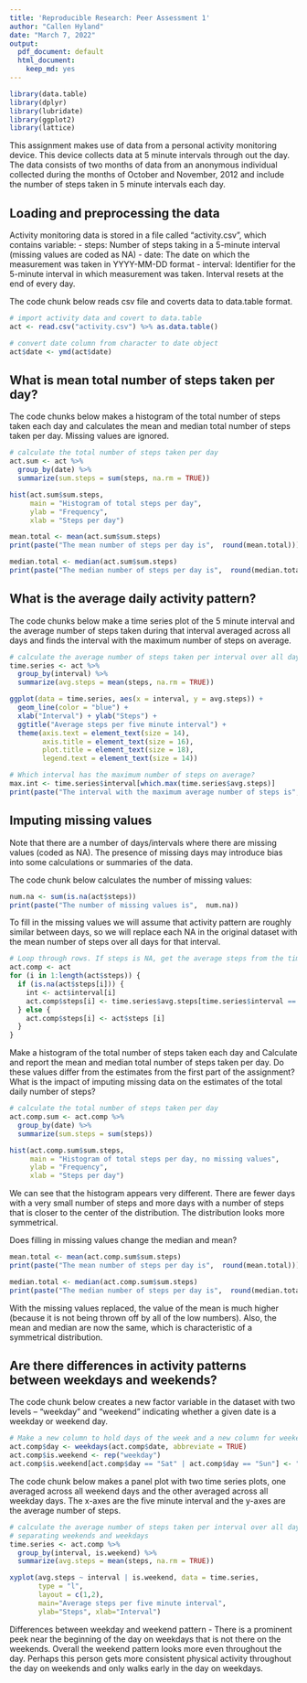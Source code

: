 ```yaml
---
title: 'Reproducible Research: Peer Assessment 1'
author: "Callen Hyland"
date: "March 7, 2022"
output:
  pdf_document: default
  html_document:
    keep_md: yes
---
```


```r
library(data.table)
library(dplyr)
library(lubridate)
library(ggplot2)
library(lattice)
```

This assignment makes use of data from a personal activity monitoring device. This device collects data at 5 minute intervals through out the day. The data consists of two months of data from an anonymous individual collected during the months of October and November, 2012 and include the number of steps taken in 5 minute intervals each day.

## Loading and preprocessing the data

Activity monitoring data is stored in a file called "activity.csv", which contains variable:
- steps: Number of steps taking in a 5-minute interval (missing values are coded as NA)
- date: The date on which the measurement was taken in YYYY-MM-DD format
- interval: Identifier for the 5-minute interval in which measurement was taken. Interval resets at the end of every day.

The code chunk below reads csv file and coverts data to data.table format.

```r
# import activity data and covert to data.table
act <- read.csv("activity.csv") %>% as.data.table()

# convert date column from character to date object
act$date <- ymd(act$date)
```


## What is mean total number of steps taken per day?

The code chunks below makes a histogram of the total number of steps taken each day and calculates the mean and median total number of steps taken per day. Missing values are ignored.

```r
# calculate the total number of steps taken per day
act.sum <- act %>%
  group_by(date) %>% 
  summarize(sum.steps = sum(steps, na.rm = TRUE))

hist(act.sum$sum.steps, 
     main = "Histogram of total steps per day",
     ylab = "Frequency",
     xlab = "Steps per day")
```

```r
mean.total <- mean(act.sum$sum.steps)
print(paste("The mean number of steps per day is",  round(mean.total)))
```

```r
median.total <- median(act.sum$sum.steps)
print(paste("The median number of steps per day is",  round(median.total)))
```


## What is the average daily activity pattern?

The code chunks below make a time series plot of the 5 minute interval and the average number of steps taken during that interval averaged across all days and finds the interval with the maximum number of steps on average.

```r
# calculate the average number of steps taken per interval over all days
time.series <- act %>%
  group_by(interval) %>% 
  summarize(avg.steps = mean(steps, na.rm = TRUE))

ggplot(data = time.series, aes(x = interval, y = avg.steps)) +
  geom_line(color = "blue") +
  xlab("Interval") + ylab("Steps") + 
  ggtitle("Average steps per five minute interval") +
  theme(axis.text = element_text(size = 14), 
        axis.title = element_text(size = 16),
        plot.title = element_text(size = 18),
        legend.text = element_text(size = 14))

```

```r
# Which interval has the maximum number of steps on average?
max.int <- time.series$interval[which.max(time.series$avg.steps)]
print(paste("The interval with the maximum average number of steps is",  max.int))
```

## Imputing missing values

Note that there are a number of days/intervals where there are missing values (coded as NA). The presence of missing days may introduce bias into some
calculations or summaries of the data.

The code chunk below calculates the number of missing values:

```r
num.na <- sum(is.na(act$steps))
print(paste("The number of missing values is",  num.na))
```

To fill in the missing values we will assume that activity pattern are roughly similar between days, so we will replace each NA in the original dataset with the mean number of steps over all days for that interval.

```r
# Loop through rows. If steps is NA, get the average steps from the time series for the corresponding interval
act.comp <- act
for (i in 1:length(act$steps)) {
  if (is.na(act$steps[i])) {
    int <- act$interval[i]
    act.comp$steps[i] <- time.series$avg.steps[time.series$interval == int]
  } else {
    act.comp$steps[i] <- act$steps [i]
  }
}
```

Make a histogram of the total number of steps taken each day and Calculate and report the mean and median total number of steps taken per day. Do these values differ from the estimates from the first part of the assignment? What is the impact of imputing missing data on the estimates of the total daily number of steps?

```r
# calculate the total number of steps taken per day
act.comp.sum <- act.comp %>%
  group_by(date) %>% 
  summarize(sum.steps = sum(steps))

hist(act.comp.sum$sum.steps, 
     main = "Histogram of total steps per day, no missing values",
     ylab = "Frequency",
     xlab = "Steps per day")
```

We can see that the histogram appears very different. There are fewer days with a very small number of steps and more days with a number of steps that is closer to the center of the distribution. The distribution looks more symmetrical.

Does filling in missing values change the median and mean?

```r
mean.total <- mean(act.comp.sum$sum.steps)
print(paste("The mean number of steps per day is",  round(mean.total)))
```

```r
median.total <- median(act.comp.sum$sum.steps)
print(paste("The median number of steps per day is",  round(median.total)))
```

With the missing values replaced, the value of the mean is much higher (because it is not being thrown off by all of the low numbers). Also, the mean and median are now the same, which is characteristic of a symmetrical distribution.


## Are there differences in activity patterns between weekdays and weekends?

The code chunk below creates a new factor variable in the dataset with two levels – “weekday” and “weekend” indicating whether a given date is a weekday or weekend day.

```r
# Make a new column to hold days of the week and a new column for weekends vs. weekdays
act.comp$day <- weekdays(act.comp$date, abbreviate = TRUE)
act.comp$is.weekend <- rep("weekday")
act.comp$is.weekend[act.comp$day == "Sat" | act.comp$day == "Sun"] <- "weekend"
```

The code chunk below makes a panel plot with two time series plots, one averaged across all weekend days and the other averaged across all weekday days. The x-axes are the five minute interval and the y-axes are the average number of steps.

```r
# calculate the average number of steps taken per interval over all days
# separating weekends and weekdays
time.series <- act.comp %>%
  group_by(interval, is.weekend) %>% 
  summarize(avg.steps = mean(steps, na.rm = TRUE))

xyplot(avg.steps ~ interval | is.weekend, data = time.series,
       type = "l",
       layout = c(1,2),
       main="Average steps per five minute interval",
       ylab="Steps", xlab="Interval")
```

Differences between weekday and weekend pattern - There is a prominent peek near the beginning of the day on weekdays that is not there on the weekends. Overall the weekend pattern looks more even throughout the day. Perhaps this person gets more consistent physical activity throughout the day on weekends and only walks early in the day on weekdays.
